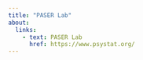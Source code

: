 ```yaml
---
title: "PASER Lab"
about:
  links:
    - text: PASER Lab
      href: https://www.psystat.org/
---
```

